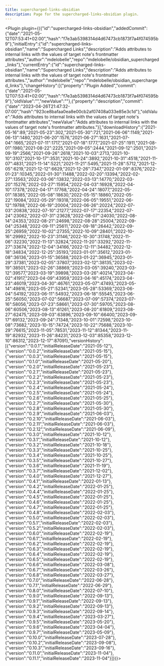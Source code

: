 ---
title: supercharged-links-obsidian
description: Page for the supercharged-links-obsidian plugin.
---


<Plugin plugin={({"id":"supercharged-links-obsidian","addedCommit":{"date":"2021-05-12T07:53:41+02:00","hash":"f7e3ab5398314d4d67473cb1873f7a4f074595b9"},"initialEntry":{"id":"supercharged-links-obsidian","name":"Supercharged Links","description":"Adds attributes to internal links with the values of target note's frontmatter attributes","author":"mdelobelle","repo":"mdelobelle/obsidian_supercharged_links"},"currentEntry":{"id":"supercharged-links-obsidian","name":"Supercharged Links","description":"Adds attributes to internal links with the values of target note's frontmatter attributes.","author":"mdelobelle","repo":"mdelobelle/obsidian_supercharged_links"},"changeHistory":[{"property":"Plugin Added","commit":{"date":"2021-05-12T07:53:41+02:00","hash":"f7e3ab5398314d4d67473cb1873f7a4f074595b9"},"oldValue":"","newValue":""},{"property":"description","commit":{"date":"2023-04-26T21:47:32-07:00","hash":"923ce8bafaa0ea8e00cb2af07408a033e85e3c1d"},"oldValue":"Adds attributes to internal links with the values of target note's frontmatter attributes","newValue":"Adds attributes to internal links with the values of target note's frontmatter attributes."}],"downloadHistory":{"2021-05-16":89,"2021-05-23":302,"2021-05-30":721,"2021-06-06":1149,"2021-06-13":1480,"2021-06-20":1576,"2021-06-27":1631,"2021-07-04":1665,"2021-07-11":1717,"2021-07-18":1777,"2021-07-25":1911,"2021-08-01":1980,"2021-08-22":2225,"2021-09-05":2444,"2021-09-12":2501,"2021-09-19":2566,"2021-09-26":2618,"2021-10-03":2713,"2021-10-10":3107,"2021-10-17":3531,"2021-10-24":3892,"2021-10-31":4518,"2021-11-07":4831,"2021-11-14":5221,"2021-11-21":5495,"2021-11-28":5712,"2021-12-05":6219,"2021-12-12":6629,"2021-12-26":7347,"2022-01-09":8376,"2022-01-23":10345,"2022-01-30":11488,"2022-02-20":13394,"2022-02-27":13563,"2022-03-06":13832,"2022-03-13":14770,"2022-03-20":15276,"2022-03-27":15954,"2022-04-03":16928,"2022-04-10":17378,"2022-04-17":17768,"2022-04-24":18077,"2022-05-01":18385,"2022-05-08":18630,"2022-05-15":18860,"2022-05-22":19084,"2022-05-29":19318,"2022-06-05":19551,"2022-06-12":19788,"2022-06-19":20004,"2022-06-26":20224,"2022-07-03":20838,"2022-07-10":21277,"2022-07-17":22354,"2022-07-24":23062,"2022-07-31":23628,"2022-08-07":24030,"2022-08-14":24353,"2022-08-21":24698,"2022-08-28":25004,"2022-09-04":25348,"2022-09-11":25611,"2022-09-18":26442,"2022-09-25":26959,"2022-10-02":27355,"2022-10-09":28401,"2022-10-16":29992,"2022-10-23":31146,"2022-10-30":31748,"2022-11-06":32230,"2022-11-13":32824,"2022-11-20":33292,"2022-11-27":33674,"2022-12-04":34166,"2022-12-11":34482,"2022-12-18":34834,"2022-12-25":35193,"2023-01-01":35612,"2023-01-08":36136,"2023-01-15":36588,"2023-01-22":36945,"2023-01-29":37381,"2023-02-05":37807,"2023-02-12":38135,"2023-02-19":38501,"2023-02-26":38869,"2023-03-05":39240,"2023-03-12":39577,"2023-03-19":39898,"2023-03-26":40214,"2023-04-02":41917,"2023-04-09":43959,"2023-04-16":45174,"2023-04-23":46019,"2023-04-30":46761,"2023-05-07":47493,"2023-05-14":49816,"2023-05-21":52341,"2023-05-28":53369,"2023-06-04":54192,"2023-06-11":54932,"2023-06-18":55545,"2023-06-25":56050,"2023-07-02":56687,"2023-07-09":57374,"2023-07-16":58056,"2023-07-23":58661,"2023-07-30":59705,"2023-08-06":60506,"2023-08-13":61261,"2023-08-20":61809,"2023-08-27":62475,"2023-09-03":63896,"2023-09-10":66400,"2023-09-17":69132,"2023-09-24":71348,"2023-10-01":72598,"2023-10-08":73682,"2023-10-15":74724,"2023-10-22":75688,"2023-10-29":76615,"2023-11-05":78531,"2023-11-12":81344,"2023-11-19":82932,"2023-11-26":84231,"2023-12-03":85358,"2023-12-10":86312,"2023-12-17":87091},"versionHistory":[{"version":"0.0.1","initialReleaseDate":"2021-05-12"},{"version":"0.0.2","initialReleaseDate":"2021-05-15"},{"version":"0.0.3","initialReleaseDate":"2021-05-15"},{"version":"0.1.0","initialReleaseDate":"2021-05-20"},{"version":"0.2.0","initialReleaseDate":"2021-05-23"},{"version":"0.2.1","initialReleaseDate":"2021-05-23"},{"version":"0.2.2","initialReleaseDate":"2021-05-23"},{"version":"0.2.3","initialReleaseDate":"2021-05-23"},{"version":"0.2.4","initialReleaseDate":"2021-05-24"},{"version":"0.2.5","initialReleaseDate":"2021-05-24"},{"version":"0.2.6","initialReleaseDate":"2021-05-25"},{"version":"0.2.7","initialReleaseDate":"2021-05-30"},{"version":"0.2.8","initialReleaseDate":"2021-05-30"},{"version":"0.2.9","initialReleaseDate":"2021-06-03"},{"version":"0.2.10","initialReleaseDate":"2021-06-03"},{"version":"0.2.11","initialReleaseDate":"2021-06-03"},{"version":"0.2.12","initialReleaseDate":"2021-06-09"},{"version":"0.3.0","initialReleaseDate":"2021-10-12"},{"version":"0.3.1","initialReleaseDate":"2021-10-12"},{"version":"0.3.2","initialReleaseDate":"2021-10-18"},{"version":"0.3.3","initialReleaseDate":"2021-10-25"},{"version":"0.3.4","initialReleaseDate":"2021-10-25"},{"version":"0.3.5","initialReleaseDate":"2021-10-27"},{"version":"0.3.6","initialReleaseDate":"2021-11-19"},{"version":"0.3.7","initialReleaseDate":"2021-12-02"},{"version":"0.4.0","initialReleaseDate":"2021-12-27"},{"version":"0.4.1","initialReleaseDate":"2022-01-13"},{"version":"0.4.2","initialReleaseDate":"2022-01-25"},{"version":"0.4.4","initialReleaseDate":"2022-01-25"},{"version":"0.4.5","initialReleaseDate":"2022-01-25"},{"version":"0.4.6","initialReleaseDate":"2022-01-25"},{"version":"0.4.7","initialReleaseDate":"2022-01-25"},{"version":"0.4.8","initialReleaseDate":"2022-02-03"},{"version":"0.5.0","initialReleaseDate":"2022-02-03"},{"version":"0.5.1","initialReleaseDate":"2022-02-03"},{"version":"0.5.2","initialReleaseDate":"2022-02-03"},{"version":"0.6.0","initialReleaseDate":"2022-02-19"},{"version":"0.6.1","initialReleaseDate":"2022-02-19"},{"version":"0.6.2","initialReleaseDate":"2022-02-19"},{"version":"0.6.3","initialReleaseDate":"2022-02-19"},{"version":"0.6.4","initialReleaseDate":"2022-02-19"},{"version":"0.6.5","initialReleaseDate":"2022-02-19"},{"version":"0.6.6","initialReleaseDate":"2022-03-08"},{"version":"0.6.7","initialReleaseDate":"2022-03-26"},{"version":"0.6.8","initialReleaseDate":"2022-03-27"},{"version":"0.7.0","initialReleaseDate":"2022-06-28"},{"version":"0.7.1","initialReleaseDate":"2022-06-29"},{"version":"0.8.0","initialReleaseDate":"2022-07-10"},{"version":"0.9.0","initialReleaseDate":"2022-09-13"},{"version":"0.9.1","initialReleaseDate":"2022-09-13"},{"version":"0.9.2","initialReleaseDate":"2022-09-13"},{"version":"0.9.3","initialReleaseDate":"2022-09-14"},{"version":"0.9.4","initialReleaseDate":"2023-03-27"},{"version":"0.9.5","initialReleaseDate":"2023-05-20"},{"version":"0.9.6","initialReleaseDate":"2023-04-04"},{"version":"0.9.7","initialReleaseDate":"2023-05-09"},{"version":"0.10.0","initialReleaseDate":"2023-07-28"},{"version":"0.10.2","initialReleaseDate":"2023-09-08"},{"version":"0.10.3","initialReleaseDate":"2023-09-16"},{"version":"0.11.0","initialReleaseDate":"2023-11-04"},{"version":"0.11.1","initialReleaseDate":"2023-11-04"}]})}></Plugin>